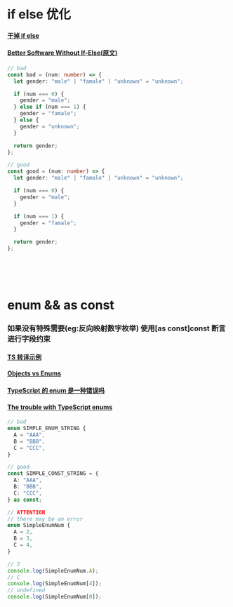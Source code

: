 
<Meta title="规约/CodeBetter" />

# if else 优化

#### [干掉 if else](https://mp.weixin.qq.com/s?__biz=Mzg2MjU0NzcxOA==&mid=2247492519&idx=2&sn=ab862cb5f45557442c7ff954d0534f37&chksm=ce0499cef97310d83b873b16a2b764f889671313dba6e1b36e57cedd0df7695544d30f01163f&xtrack=1&scene=90&subscene=93&sessionid=1626836233&clicktime=1626836237&enterid=1626836237&ascene=56&devicetype=android-30&version=2800073d&nettype=ctnet&abtest_cookie=AAACAA%3D%3D&lang=zh_CN&exportkey=AZWS9tynlnNHM1pjhLY%2FtRY%3D&pass_ticket=Qk%2BR3rlD%2FzdQkFjjANjk6RlrY7e3iyyHMTe4gKfpyq3aDopSblhxSGXYQG3VM3Y5&wx_header=1)

#### [Better Software Without If-Else(原文)](https://medium.com/swlh/5-ways-to-replace-if-else-statements-857c0ff19357)

```ts
// bad
const bad = (num: number) => {
  let gender: "male" | "famale" | "unknown" = "unknown";

  if (num === 0) {
    gender = "male";
  } else if (num === 1) {
    gender = "famale";
  } else {
    gender = "unknown";
  }

  return gender;
};

// good
const good = (num: number) => {
  let gender: "male" | "famale" | "unknown" = "unknown";

  if (num === 0) {
    gender = "male";
  }

  if (num === 1) {
    gender = "famale";
  }

  return gender;
};
```

<br />
<br />
<br />

# enum && as const

### 如果没有特殊需要(eg:反向映射数字枚举) 使用[as const]const 断言进行字段约束

#### [TS 转译示例](https://www.typescriptlang.org/play?#code/KYOwrgtgBAwg9gGzgJwM4FFzQN4CgpTLAAmUAvFAEQDEAIgGIBMMj6lANPlAEYJjDkq1AAzCAHOloA2DlxQBDEAHMBFGumEBWAIyMAzLIIBPYAiQB3QTXoAhGNuE3DUJUVBWR6AOzopw2QC+uLgAxnAgqAAusIgoqADy3ABWgngERMQAXEIMzKzOvPzZNKIS0s4KysDF1Bo6+s4mZnDmNbb2js6uwKA1wt6+-pwBUPKoUGERkQDcQA)

#### [Objects vs Enums](https://www.typescriptlang.org/docs/handbook/enums.html#objects-vs-enums)

#### [TypeScript 的 enum 是一种错误吗](https://www.zhihu.com/question/60168510/answer/733352978?utm_source=wechat_session&utm_medium=social&utm_oi=579927682901479424&utm_content=group1_Answer&utm_campaign=shareopn)

#### [The trouble with TypeScript enums](https://thoughtbot.com/blog/the-trouble-with-typescript-enums)

```ts
// bad
enum SIMPLE_ENUM_STRING {
  A = "AAA",
  B = "BBB",
  C = "CCC",
}

// good
const SIMPLE_CONST_STRING = {
  A: "AAA",
  B: "BBB",
  C: "CCC",
} as const;

// ATTENTION
// there may be an error
enum SimpleEnumNum {
  A = 2,
  B = 3,
  C = 4,
}

// 2
console.log(SimpleEnumNum.A);
// C
console.log(SimpleEnumNum[4]);
// undefined
console.log(SimpleEnumNum[0]);
```
